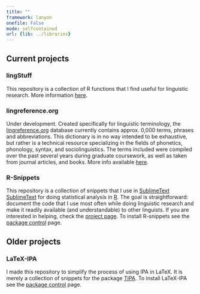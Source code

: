 ```yaml
---
title: ""
framework: lanyon
onefile: False
mode: selfcontained
url: {lib: ../libraries}
---
```


## Current projects

### lingStuff

This repository is a collection of R functions that I find useful for linguistic research. More information [here](www.jvcasillas.com/lingstuff/).

### lingreference.org

Under development. Created specifically for linguistic terminology, the [lingreference.org][lingreference] database currently contains approx. 0,000 terms, phrases and abbreviations. This dictionary is in no way intended to be exhaustive, but rather is a technical resource specializing in the fields of phonetics, phonology, syntax, and sociolinguistics. The terms included were compiled over the past several years during graduate coursework, as well as taken from journal articles, and books. More info available [here](projects/lingreference).

### R-Snippets

This repository is a collection of snippets that I use in [SublimeText] [SublimeText] for doing statistical analysis in [R][R]. The goal is straightforward: document the code that I use most often while doing linguistic research and make it readily available (and understandable) to other linguists. If you are interested in helping, check the [project page](projects/R-snippets). To install R-snippets see the [package control][package control R-snippets] page.

## Older projects

### LaTeX-IPA

I made this repository to simplify the process of using IPA in LaTeX. It is merely a collection of snippets for the package [TIPA][TIPA]. To install LaTeX-IPA see the [package control][package control LaTeX-IPA] page.







<!-- links -->

[SublimeText]: http://www.sublimetext.com
[R]: http://www.r-project.org
[TIPA]: http://www.ctan.org/pkg/tipa
[lingreference]: http://www.lingreference.org
[package control R-snippets]: https://sublime.wbond.net/packages/R-snippets
[package control LaTeX-IPA]: https://sublime.wbond.net/packages/LaTeX-IPA
